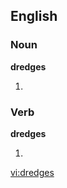 ==English==

===Noun===
'''dredges'''

# {{plural of|[[dredge]]}}

===Verb===
'''dredges'''

# {{third-person singular of|[[dredge]]}}

[[vi:dredges]]